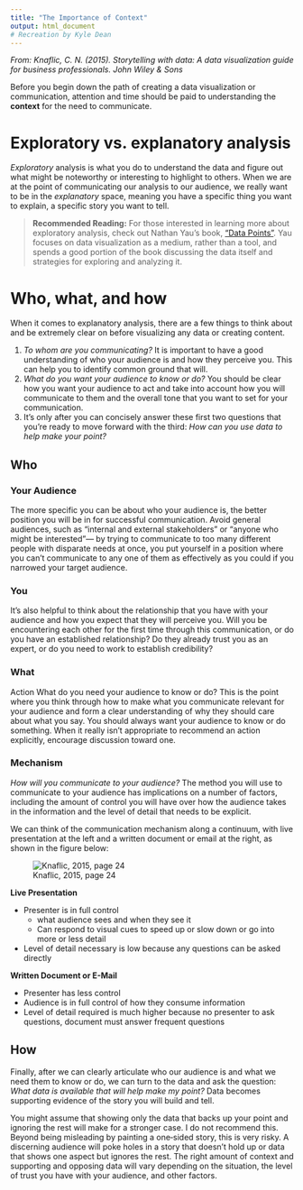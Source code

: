 ---
title: "The Importance of Context"
output: html_document
# Recreation by Kyle Dean
---
_From: Knaflic, C. N. (2015). Storytelling with data: A data visualization guide for business professionals. John Wiley & Sons_

Before you begin down the path of creating a data visualization or communication, attention and time should be paid to understanding the __context__ for the need to communicate.

# Exploratory vs. explanatory analysis
_Exploratory_ analysis is what you do to understand the data and figure out what might be noteworthy or interesting to highlight to others. When we are at the point of communicating our analysis to our audience, we really want to be in the _explanatory_ space, meaning you have a specific thing you want to explain, a specific story you want to tell.

>__Recommended Reading:__ For those interested in learning more about exploratory analysis, check out Nathan Yau’s book, [“Data Points”](http://flowingdata.com/data-points/). Yau focuses on data visualization as a medium, rather than a tool, and spends a good portion of the book discussing the data itself and strategies for exploring and analyzing it.

# Who, what, and how
When it comes to explanatory analysis, there are a few things to think about and be extremely clear on before visualizing any data or creating content.

1. _To whom are you communicating?_ It is important to have a good understanding of who your audience is and how they perceive you. This can help you to identify common ground that will.
2. _What do you want your audience to know or do?_ You should be clear how you want your audience to act and take into account how you will communicate to them and the overall tone that you want to set for your communication.
3. It’s only after you can concisely answer these first two questions that you’re ready to move forward with the third: _How can you use data to help make your point?_

## Who
### Your Audience
The more specific you can be about who your audience is, the better position you will be in for successful communication. Avoid general audiences, such as “internal and external stakeholders” or “anyone who might be interested”— by trying to communicate to too many different people with disparate needs at once, you put yourself in a position where you can’t communicate to any one of them as effectively as you could if you narrowed your target audience.

### You
It’s also helpful to think about the relationship that you have with your audience and how you expect that they will perceive you. Will you be encountering each other for the first time through this communication, or do you have an established relationship? Do they already trust you as an expert, or do you need to work to establish credibility?

### What
Action
What do you need your audience to know or do? This is the point where you think through how to make what you communicate relevant for your audience and form a clear understanding of why they should care about what you say. You should always want your audience to know or do something. When it really isn’t appropriate to recommend an action explicitly, encourage discussion toward one.

### Mechanism
_How will you communicate to your audience?_ The method you will use to communicate to your audience has implications on a number of factors, including the amount of control you will have over how the audience takes in the information and the level of detail that needs to be explicit.

We can think of the communication mechanism along a continuum, with live presentation at the left and a written document or email at the right, as shown in the figure below:

![Knaflic, 2015, page 24](HW1Image.png)

__Live Presentation__

* Presenter is in full control
  + what audience sees and when they see it
  + Can respond to visual cues to speed up or slow down or go into more or less detail
* Level of detail necessary is low because any questions can be asked directly

__Written Document or E-Mail__

* Presenter has less control
* Audience is in full control of how they consume information
* Level of detail required is much higher because no presenter to ask questions, document must answer frequent questions

## How
Finally, after we can clearly articulate who our audience is and what we need them to know or do, we can turn to the data and ask the question: _What data is available that will help make my point?_ Data becomes supporting evidence of the story you will build and tell.

You might assume that showing only the data that backs up your point and ignoring the rest will make for a stronger case. I do not recommend this. Beyond being misleading by painting a one‐sided story, this is very risky. A discerning audience will poke holes in a story that doesn’t hold up or data that shows one aspect but ignores the rest. The right amount of context and supporting and opposing data will vary depending on the situation, the level of trust you have with your audience, and other factors.